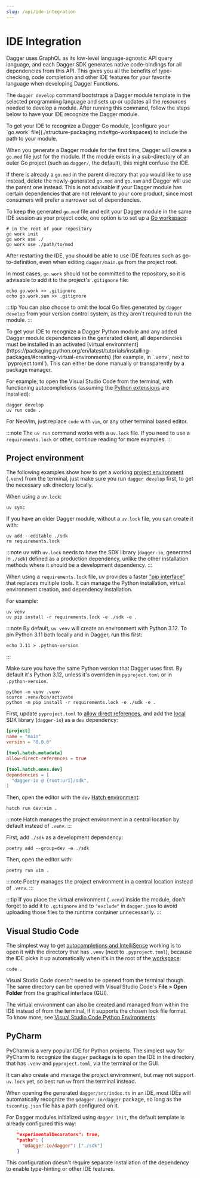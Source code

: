 ```yaml
---
slug: /api/ide-integration
---
```


# IDE Integration

Dagger uses GraphQL as its low-level language-agnostic API query language, and each Dagger SDK generates native code-bindings for all dependencies from this API. This gives you all the benefits of type-checking, code completion and other IDE features for your favorite language when developing Dagger Functions.

The `dagger develop` command bootstraps a Dagger module template in the selected programming language and sets up or updates all the resources needed to develop a module. After running this command, follow the steps below to have your IDE recognize the Dagger module.

<Tabs groupId="language">
<TabItem value="Go">
To get your IDE to recognize a Dagger Go module, [configure your `go.work` file](./structure-packaging.mdx#go-workspaces) to include the path to your module.

When you generate a Dagger module for the first time, Dagger will create a `go.mod` file just for the module. If the module exists in a sub-directory of an outer Go project (such as `dagger/`, the default), this might confuse the IDE.

If there is already a `go.mod` in the parent directory that you would like to use instead, delete the newly-generated `go.mod` and `go.sum` and Dagger will use the parent one instead. This is not advisable if your Dagger module has certain dependencies that are not relevant to your core product, since most consumers will prefer a narrower set of dependencies.

To keep the generated `go.mod` file and edit your Dagger module in the same IDE session as your project code, one option is to set up a [Go workspace](https://go.dev/doc/tutorial/workspaces):

```shell
# in the root of your repository
go work init
go work use ./
go work use ./path/to/mod
```

After restarting the IDE, you should be able to use IDE features such as go-to-definition, even when editing `dagger/main.go` from the project root.

In most cases, `go.work` should not be committed to the repository, so it is advisable to add it to the project's `.gitignore` file:

```shell
echo go.work >> .gitignore
echo go.work.sum >> .gitignore
```

:::tip
You can also choose to omit the local Go files generated by `dagger develop` from your version control system, as they aren't required to run the module.
:::
</TabItem>

<TabItem value="Python">
To get your IDE to recognize a Dagger Python module and any added Dagger module dependencies in the generated client, all dependencies must be installed in an activated [virtual environment](https://packaging.python.org/en/latest/tutorials/installing-packages/#creating-virtual-environments) (for example, in `.venv`, next to `pyproject.toml`). This can either be done manually or transparently by a package manager.

For example, to open the Visual Studio Code from the terminal, with functioning autocompletions (assuming the [Python extensions](https://github.com/microsoft/vscode-python) are installed):

```shell
dagger develop
uv run code .
```

For NeoVim, just replace `code` with `vim`, or any other terminal based editor.

:::note
The `uv run` command works with a `uv.lock` file. If you need to use a `requirements.lock` or other, continue reading for more examples.
:::

## Project environment

The following examples show how to get a working [project environment](https://docs.astral.sh/uv/concepts/projects/#project-environments) (`.venv`) from the terminal, just make sure you run `dagger develop` first, to get the necessary `sdk` directory locally.

<Tabs groupId="pytools">
<TabItem value="uv">

When using a `uv.lock`:

```shell
uv sync
```

If you have an older Dagger module, without a `uv.lock` file, you can create it with:

```shell
uv add --editable ./sdk
rm requirements.lock
````

:::note
uv with `uv.lock` needs to have the SDK library (`dagger-io`, generated in `./sdk`) defined as a production dependency, unlike the other installation methods where it should be a development dependency.
:::

</TabItem>
<TabItem value="uv pip">

When using a `requirements.lock` file, uv provides a faster ["pip interface"](https://docs.astral.sh/uv/pip/) that replaces multiple tools. It can manage the Python installation, virtual environment creation, and dependency installation.

For example:

```shell
uv venv
uv pip install -r requirements.lock -e ./sdk -e .
```

:::note
By default, `uv venv` will create an environment with Python 3.12. To pin Python 3.11 both locally and in Dagger, run this first:

```shell
echo 3.11 > .python-version
```

:::

</TabItem>
<TabItem value="pip">

Make sure you have the same Python version that Dagger uses first. By default it's Python 3.12, unless it's overriden in `pyproject.toml` or in `.python-version`.

```shell
python -m venv .venv
source .venv/bin/activate
python -m pip install -r requirements.lock -e ./sdk -e .
```

</TabItem>
<TabItem value="hatch">

First, update `pyproject.toml` to [allow direct references](https://hatch.pypa.io/latest/config/metadata/#allowing-direct-references), and add the [local](https://hatch.pypa.io/latest/config/dependency/#local) SDK library (`dagger-io`) as a  `dev` dependency:

```toml
[project]
name = "main"
version = "0.0.0"

[tool.hatch.metadata]
allow-direct-references = true

[tool.hatch.envs.dev]
dependencies = [
  "dagger-io @ {root:uri}/sdk",
]
```

Then, open the editor with the `dev` [Hatch environment](https://hatch.pypa.io/latest/config/environment/overview/):

```shell
hatch run dev:vim .
```

:::note
Hatch manages the project environment in a central location by default instead of `.venv`.
:::

</TabItem>
<TabItem value="poetry">

First, add `./sdk` as a development dependency:

```shell
poetry add --group=dev -e ./sdk
```

Then, open the editor with:

```shell
poetry run vim .
```

:::note
Poetry manages the project environment in a central location instead of `.venv`.
:::

</TabItem>
</Tabs>

:::tip
If you place the virtual environment (`.venv`) inside the module, don't forget to add it to `.gitignore` and to `"exclude"` in `dagger.json` to avoid uploading those files to the runtime container unnecessarily.
:::

## Visual Studio Code

The simplest way to get [autocompletions and IntelliSense](https://code.visualstudio.com/docs/python/editing#_autocomplete-and-intellisense) working is to open it with the directory that has `.venv` (next to `.pyproject.toml`), because the IDE picks it up automatically when it's in the root of the [workspace](https://code.visualstudio.com/docs/python/python-tutorial#_start-vs-code-in-a-workspace-folder):

```shell
code .
```

Visual Studio Code doesn't need to be opened from the terminal though. The same directory can be opened with Visual Studio Code's **File > Open Folder** from the graphical interface (GUI).

The virtual environment can also be created and managed from within the IDE instead of from the terminal, if it supports the chosen lock file format. To know more, see [Visual Studio Code Python Environments](https://code.visualstudio.com/docs/python/environments).

## PyCharm

PyCharm is a very popular IDE for Python projects. The simplest way for PyCharm to recognize the `dagger` package is to open the IDE in the directory that has `.venv` and `pyproject.toml`, via the terminal or the GUI.

It can also create and manage the project environment, but may not support `uv.lock` yet, so best run `uv` from the terminal instead.

</TabItem>
<TabItem value="TypeScript">

When opening the generated `dagger/src/index.ts` in an IDE, most IDEs will automatically recognize the `@dagger.io/dagger` package, so long as the `tsconfig.json` file has a path configured on it.

For Dagger modules initialized using `dagger init`, the default template is already configured this way:

```json
    "experimentalDecorators": true,
    "paths": {
      "@dagger.io/dagger": ["./sdk"]
    }
```

This configuration doesn't require separate installation of the dependency to enable type-hinting or other IDE features.

</TabItem>
</Tabs>
